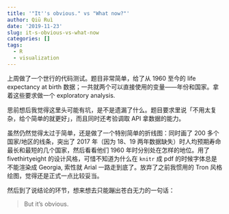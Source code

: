 ```yaml
---
title: '"It''s obvious." vs "What now?"'
author: Qiū Ruì
date: '2019-11-23'
slug: it-s-obvious-vs-what-now
categories: []
tags:
  - R
  - visualization
---
```


上周做了一个世行的代码测试。题目非常简单，给了从 1960 至今的 life expectancy at birth 数据；一共就两个可以直接使用的变量——年份和国家。拿着这些要求做一个 exploratory analysis.

思前想后我觉得这里头可能有坑，是不是遗漏了什么。题目要求里说「不用太复杂，给个简单的就更好」，而且同时还考验调取 API 拿数据的能力。

虽然仍然觉得太过于简单，还是做了一个特别简单的折线图：同时画了 200 多个国家/地区的线条，突出了 2017 年（因为 18、19 两年数据缺失）时人均预期寿命最长和最短的几个国家，然后看看他们 1960 年时分别处在怎样的地位。用了 fivethirtyeight 的设计风格，可惜不知道为什么在 `knitr` 成 pdf 的时候字体总是不能渲染成 Georgia, 索性就 Arial 一路走到底了。放弃了之前我惯用的 Tron 风格绘图，觉得还是正式一点比较妥当。

<!-- pic 1 -->

然后到了说结论的环节，想来想去只能蹦出苍白无力的一句话：

> But it’s obvious.

<!-- pic 2 -->

